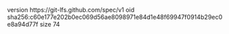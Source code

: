 version https://git-lfs.github.com/spec/v1
oid sha256:c60e177e202b0ec069d56ae8098971e84d1e48f69947f0914b29ec0e8a94d77f
size 74
